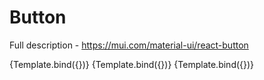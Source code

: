 
<Meta title="Material-UI/Inputs/Button" component={Button} />


# Button

Full description - https://mui.com/material-ui/react-button

<Canvas>
  <Story
    name="Contained"
    args={{
      children: 'Contained Button',
      variant: 'contained',
    }}
  >
    {Template.bind({})}
  </Story>
  <Story
    name="Outlined"
    args={{
      children: 'Outlined Button',
      variant: 'outlined',
    }}
  >
    {Template.bind({})}
  </Story>
  <Story
    name="Text"
    args={{
      children: 'Text Button',
      variant: 'text',
    }}
  >
    {Template.bind({})}
  </Story>
</Canvas>
